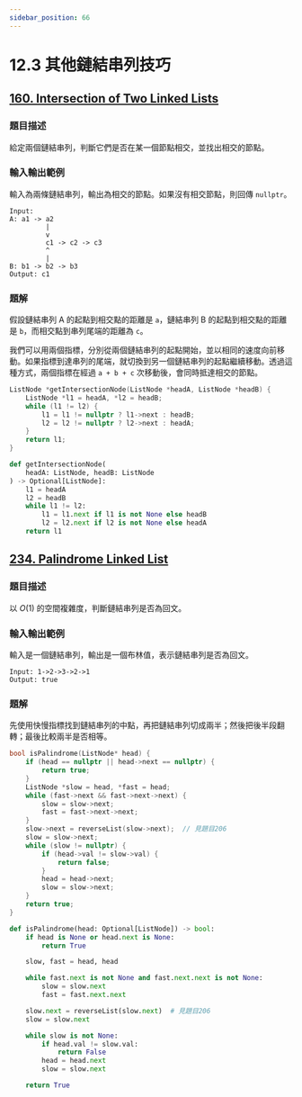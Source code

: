 ```yaml
---
sidebar_position: 66
---
```


# 12.3 其他鏈結串列技巧

## [160. Intersection of Two Linked Lists](https://leetcode.com/problems/intersection-of-two-linked-lists/)

### 題目描述

給定兩個鏈結串列，判斷它們是否在某一個節點相交，並找出相交的節點。

### 輸入輸出範例

輸入為兩條鏈結串列，輸出為相交的節點。如果沒有相交節點，則回傳 `nullptr`。

```
Input:
A: a1 -> a2
         |
         v
         c1 -> c2 -> c3
         ^
         |
B: b1 -> b2 -> b3
Output: c1
```

### 題解

假設鏈結串列 A 的起點到相交點的距離是 `a`，鏈結串列 B 的起點到相交點的距離是 `b`，而相交點到串列尾端的距離為 `c`。

我們可以用兩個指標，分別從兩個鏈結串列的起點開始，並以相同的速度向前移動。如果指標到達串列的尾端，就切換到另一個鏈結串列的起點繼續移動。透過這種方式，兩個指標在經過 `a + b + c` 次移動後，會同時抵達相交的節點。

<Tabs>
<TabItem value="cpp" label="C++">

```cpp
ListNode *getIntersectionNode(ListNode *headA, ListNode *headB) {
    ListNode *l1 = headA, *l2 = headB;
    while (l1 != l2) {
        l1 = l1 != nullptr ? l1->next : headB;
        l2 = l2 != nullptr ? l2->next : headA;
    }
    return l1;
}
```

</TabItem>
<TabItem value="py" label="Python">

```py
def getIntersectionNode(
    headA: ListNode, headB: ListNode
) -> Optional[ListNode]:
    l1 = headA
    l2 = headB    
    while l1 != l2:
        l1 = l1.next if l1 is not None else headB
        l2 = l2.next if l2 is not None else headA    
    return l1
```

</TabItem>

</Tabs>

## [234. Palindrome Linked List](https://leetcode.com/problems/palindrome-linked-list/)

### 題目描述

以 $O(1)$ 的空間複雜度，判斷鏈結串列是否為回文。

### 輸入輸出範例

輸入是一個鏈結串列，輸出是一個布林值，表示鏈結串列是否為回文。

```
Input: 1->2->3->2->1
Output: true
```

### 題解

先使用快慢指標找到鏈結串列的中點，再把鏈結串列切成兩半；然後把後半段翻轉；最後比較兩半是否相等。


<Tabs>
<TabItem value="cpp" label="C++">

```cpp
bool isPalindrome(ListNode* head) {
    if (head == nullptr || head->next == nullptr) {
        return true;
    }
    ListNode *slow = head, *fast = head;
    while (fast->next && fast->next->next) {
        slow = slow->next;
        fast = fast->next->next;
    }
    slow->next = reverseList(slow->next);  // 見題目206
    slow = slow->next;
    while (slow != nullptr) {
        if (head->val != slow->val) {
            return false;
        }
        head = head->next;
        slow = slow->next;
    }
    return true;
}
```

</TabItem>
<TabItem value="py" label="Python">

```py
def isPalindrome(head: Optional[ListNode]) -> bool:
    if head is None or head.next is None:
        return True

    slow, fast = head, head

    while fast.next is not None and fast.next.next is not None:
        slow = slow.next
        fast = fast.next.next

    slow.next = reverseList(slow.next)  # 見題目206
    slow = slow.next

    while slow is not None:
        if head.val != slow.val:
            return False
        head = head.next
        slow = slow.next

    return True

```

</TabItem>

</Tabs>